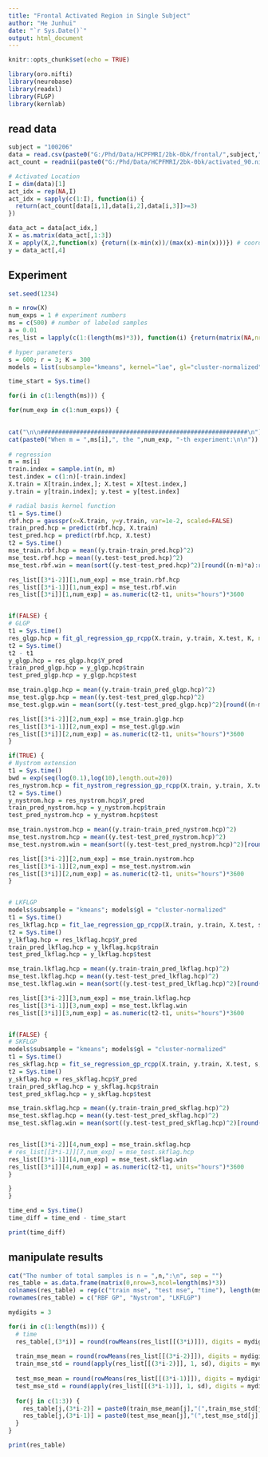 ```yaml
---
title: "Frontal Activated Region in Single Subject"
author: "He Junhui"
date: "`r Sys.Date()`"
output: html_document
---
```


```r
knitr::opts_chunk$set(echo = TRUE)
```

```r
library(oro.nifti)
library(neurobase)
library(readxl)
library(FLGP)
library(kernlab)
```

## read data
```r
subject = "100206"
data = read.csv(paste0("G:/Phd/Data/HCPFMRI/2bk-0bk/frontal/",subject,"_2bk-0bk_frontal.csv"))
act_count = readnii(paste0("G:/Phd/Data/HCPFMRI/2bk-0bk/activated_90.nii"))
```

```r
# Activated Location
I = dim(data)[1]
act_idx = rep(NA,I)
act_idx = sapply(c(1:I), function(i) {
  return(act_count[data[i,1],data[i,2],data[i,3]]>=3)
})
```

```r
data_act = data[act_idx,]
X = as.matrix(data_act[,1:3])
X = apply(X,2,function(x) {return((x-min(x))/(max(x)-min(x)))}) # coordinate transform
y = data_act[,4]
```


## Experiment
```r
set.seed(1234)
```

```r
n = nrow(X)
num_exps = 1 # experiment numbers
ms = c(500) # number of labeled samples
a = 0.01
res_list = lapply(c(1:(length(ms)*3)), function(i) {return(matrix(NA,nrow=3,ncol=num_exps))})
```

```r
# hyper parameters
s = 600; r = 3; K = 300
models = list(subsample="kmeans", kernel="lae", gl="cluster-normalized", root=TRUE)
```

```r
time_start = Sys.time()

for(i in c(1:length(ms))) {

for(num_exp in c(1:num_exps)) {
  

cat("\n\n##########################################################\n")  
cat(paste0("When m = ",ms[i],", the ",num_exp, "-th experiment:\n\n"))
  
# regression
m = ms[i]
train.index = sample.int(n, m)
test.index = c(1:n)[-train.index]
X.train = X[train.index,]; X.test = X[test.index,]
y.train = y[train.index]; y.test = y[test.index]

# radial basis kernel function
t1 = Sys.time()
rbf.hcp = gausspr(x=X.train, y=y.train, var=1e-2, scaled=FALSE)
train_pred.hcp = predict(rbf.hcp, X.train)
test_pred.hcp = predict(rbf.hcp, X.test)
t2 = Sys.time()
mse_train.rbf.hcp = mean((y.train-train_pred.hcp)^2)
mse_test.rbf.hcp = mean((y.test-test_pred.hcp)^2)
mse_test.rbf.win = mean(sort((y.test-test_pred.hcp)^2)[round((n-m)*a):round((n-m)*(1-a))])

res_list[[3*i-2]][1,num_exp] = mse_train.rbf.hcp
res_list[[3*i-1]][1,num_exp] = mse_test.rbf.win
res_list[[3*i]][1,num_exp] = as.numeric(t2-t1, units="hours")*3600


if(FALSE) {
# GLGP
t1 = Sys.time()
res_glgp.hcp = fit_gl_regression_gp_rcpp(X.train, y.train, X.test, K, noise = "same", sigma = 1e-2, sparse = FALSE)
t2 = Sys.time()
t2 - t1
y_glgp.hcp = res_glgp.hcp$Y_pred
train_pred_glgp.hcp = y_glgp.hcp$train
test_pred_glgp.hcp = y_glgp.hcp$test

mse_train.glgp.hcp = mean((y.train-train_pred_glgp.hcp)^2)
mse_test.glgp.hcp = mean((y.test-test_pred_glgp.hcp)^2)
mse_test.glgp.win = mean(sort((y.test-test_pred_glgp.hcp)^2)[round((n-m)*a):round((n-m)*(1-a))])

res_list[[3*i-2]][2,num_exp] = mse_train.glgp.hcp
res_list[[3*i-1]][2,num_exp] = mse_test.glgp.win
res_list[[3*i]][2,num_exp] = as.numeric(t2-t1, units="hours")*3600
}

if(TRUE) {
# Nystrom extension
t1 = Sys.time()
bwd = exp(seq(log(0.1),log(10),length.out=20))
res_nystrom.hcp = fit_nystrom_regression_gp_rcpp(X.train, y.train, X.test, s, K, a2s = bwd, noise = "same", sigma = 1e-2)
t2 = Sys.time()
y_nystrom.hcp = res_nystrom.hcp$Y_pred
train_pred_nystrom.hcp = y_nystrom.hcp$train
test_pred_nystrom.hcp = y_nystrom.hcp$test

mse_train.nystrom.hcp = mean((y.train-train_pred_nystrom.hcp)^2)
mse_test.nystrom.hcp = mean((y.test-test_pred_nystrom.hcp)^2)
mse_test.nystrom.win = mean(sort((y.test-test_pred_nystrom.hcp)^2)[round((n-m)*a):round((n-m)*(1-a))])

res_list[[3*i-2]][2,num_exp] = mse_train.nystrom.hcp
res_list[[3*i-1]][2,num_exp] = mse_test.nystrom.win
res_list[[3*i]][2,num_exp] = as.numeric(t2-t1, units="hours")*3600
}


# LKFLGP
models$subsample = "kmeans"; models$gl = "cluster-normalized"
t1 = Sys.time()
res_lkflag.hcp = fit_lae_regression_gp_rcpp(X.train, y.train, X.test, s, r, K, models = models, noise = "same", sigma = 1e-2)
t2 = Sys.time()
y_lkflag.hcp = res_lkflag.hcp$Y_pred
train_pred_lkflag.hcp = y_lkflag.hcp$train
test_pred_lkflag.hcp = y_lkflag.hcp$test

mse_train.lkflag.hcp = mean((y.train-train_pred_lkflag.hcp)^2)
mse_test.lkflag.hcp = mean((y.test-test_pred_lkflag.hcp)^2)
mse_test.lkflag.win = mean(sort((y.test-test_pred_lkflag.hcp)^2)[round((n-m)*a):round((n-m)*(1-a))])

res_list[[3*i-2]][3,num_exp] = mse_train.lkflag.hcp
res_list[[3*i-1]][3,num_exp] = mse_test.lkflag.win
res_list[[3*i]][3,num_exp] = as.numeric(t2-t1, units="hours")*3600


if(FALSE) {
# SKFLGP
models$subsample = "kmeans"; models$gl = "cluster-normalized"
t1 = Sys.time()
res_skflag.hcp = fit_se_regression_gp_rcpp(X.train, y.train, X.test, s, r, K, models = models, noise = "same", sigma = 1e-3)
t2 = Sys.time()
y_skflag.hcp = res_skflag.hcp$Y_pred
train_pred_skflag.hcp = y_skflag.hcp$train
test_pred_skflag.hcp = y_skflag.hcp$test

mse_train.skflag.hcp = mean((y.train-train_pred_skflag.hcp)^2)
mse_test.skflag.hcp = mean((y.test-test_pred_skflag.hcp)^2)
mse_test.skflag.win = mean(sort((y.test-test_pred_skflag.hcp)^2)[round((n-m)*a):round((n-m)*(1-a))])


res_list[[3*i-2]][4,num_exp] = mse_train.skflag.hcp
# res_list[[3*i-1]][7,num_exp] = mse_test.skflag.hcp
res_list[[3*i-1]][4,num_exp] = mse_test.skflag.win
res_list[[3*i]][4,num_exp] = as.numeric(t2-t1, units="hours")*3600
}

}
}

time_end = Sys.time()
time_diff = time_end - time_start
```

```r
print(time_diff)
```


## manipulate results
```r
cat("The number of total samples is n = ",n,":\n", sep = "")
res_table = as.data.frame(matrix(0,nrow=3,ncol=length(ms)*3))
colnames(res_table) = rep(c("train mse", "test mse", "time"), length(ms))
rownames(res_table) = c("RBF GP", "Nystrom", "LKFLGP")

mydigits = 3

for(i in c(1:length(ms))) {
  # time
  res_table[,(3*i)] = round(rowMeans(res_list[[(3*i)]]), digits = mydigits)
  
  train_mse_mean = round(rowMeans(res_list[[(3*i-2)]]), digits = mydigits)
  train_mse_std = round(apply(res_list[[(3*i-2)]], 1, sd), digits = mydigits)
  
  test_mse_mean = round(rowMeans(res_list[[(3*i-1)]]), digits = mydigits)
  test_mse_std = round(apply(res_list[[(3*i-1)]], 1, sd), digits = mydigits)
  
  for(j in c(1:3)) {
    res_table[j,(3*i-2)] = paste0(train_mse_mean[j],"(",train_mse_std[j],")")
    res_table[j,(3*i-1)] = paste0(test_mse_mean[j],"(",test_mse_std[j],")")
  }
}

print(res_table)

```
